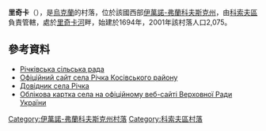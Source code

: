 {{coord|48|16|48|N|24|56|0|E|scale:30000|display=inline,title}}

'''里奇卡'''（{{lang-uk|Річка}}），是[[烏克蘭|烏克蘭]]的村落，位於該國西部[[伊萬諾-弗蘭科夫斯克州|伊萬諾-弗蘭科夫斯克州]]，由[[科索夫區|科索夫區]]負責管轄，處於[[里奇卡河_(里布尼齊亞河支流)|里奇卡河]]畔，始建於1694年，2001年該村落人口2,075。

==參考資料==
* [https://web.archive.org/web/20130522060215/http://richka.kosiv.net/ Річківська сільська рада]
* [https://web.archive.org/web/20130522060215/http://richka.kosiv.net/ Офіційний сайт села Річка Косівського району]
* [http://kosiv.org.ua/index.cfm/do/villages.richka Довідник села Річка]
* [http://gska2.rada.gov.ua/pls/z7502/A005?rdat1=23.04.2006&rf7571=13828 Облікова картка села на офіційному веб-сайті Верховної Ради України]{{dead link|date=2018年4月 |bot=InternetArchiveBot |fix-attempted=yes }}

{{DEFAULTSORT:Річка}}
[[Category:伊萬諾-弗蘭科夫斯克州村落|Category:伊萬諾-弗蘭科夫斯克州村落]]
[[Category:科索夫區村落|Category:科索夫區村落]]


{{IvanoFrankivsk-geo-stub}}